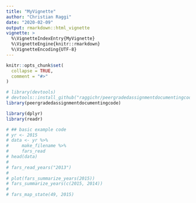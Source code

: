 ```yaml
---
title: "MyVignette"
author: "Christian Raggi"
date: "2020-02-09"
output: rmarkdown::html_vignette
vignette: >
  %\VignetteIndexEntry{MyVignette}
  %\VignetteEngine{knitr::rmarkdown}
  %\VignetteEncoding{UTF-8}
---
```


```r
knitr::opts_chunk$set(
  collapse = TRUE,
  comment = "#>"
)
```

```r
# library(devtools)
# devtools::install_github("raggichr/peergradedassignmentdocumentingcode")
library(peergradedassignmentdocumentingcode)
```

```r
library(dplyr)
library(readr)

# ## basic example code
# yr <- 2015
# data <- yr %>%
#     make_filename %>%
#     fars_read
# head(data)
# 
# fars_read_years("2013")
# 
# plot(fars_summarize_years(2015))
# fars_summarize_years(c(2015, 2014))
# 
# fars_map_state(49, 2015)
```


